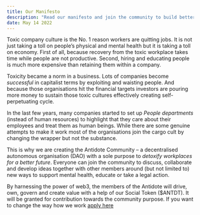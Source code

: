 ```yaml
---
title: Our Manifesto
description: "Read our manifesto and join the community to build better workplaces without toxic culture"
date: May 14 2022
---
```


Toxic company culture is the No. 1 reason workers are quitting jobs. It is not just taking a toll on people’s physical and mental health but it is taking a toll on economy. First of all, because recovery from the toxic workplace takes time while people are not productive. Second, hiring and educating people is much more expensive than retaining them within a company.

Toxicity became a norm in a business. Lots of companies become *successful* in capitalist terms by exploiting and waisting people. And because those organisations hit the financial targets investors are pouring more money to sustain those toxic cultures effectively creating self-perpetuating cycle.

In the last few years, many companies started to set up *People departments* (instead of human resources) to highlight that they care about their employees and treat them as human beings. While there are some genuine attempts to make it work most of the organisations join the cargo cult by changing the wrapper but not the substance.

This is why we are creating the Antidote Community – a decentralised autonomous organisation (DAO) with a sole purpose to *detoxify workplaces for a better future*. Everyone can join the community to discuss, collaborate and develop ideas together with other members around (but not limited to) new ways to support mental health, educate or take a legal action.

By harnessing the power of web3, the members of the Antidote will drive, own, govern and create value with a help of our Social Token ($ANTDT). It will be granted for contribution towards the community purpose. If you want to change the way how we work [apply here](https://feo0eh7aoza.typeform.com/to/waunnGuo)
